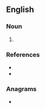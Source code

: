 {{also|sans-culotte}}
==English==

===Noun===
{{en-noun}}

# {{alternative form of|sans-culotte|lang=en}}

===References===
* {{R:Webster NCD 1967}}
* {{R:NPLarousse}}

===Anagrams===
* {{anagrams|en|a=acelnossttu|least counts}}